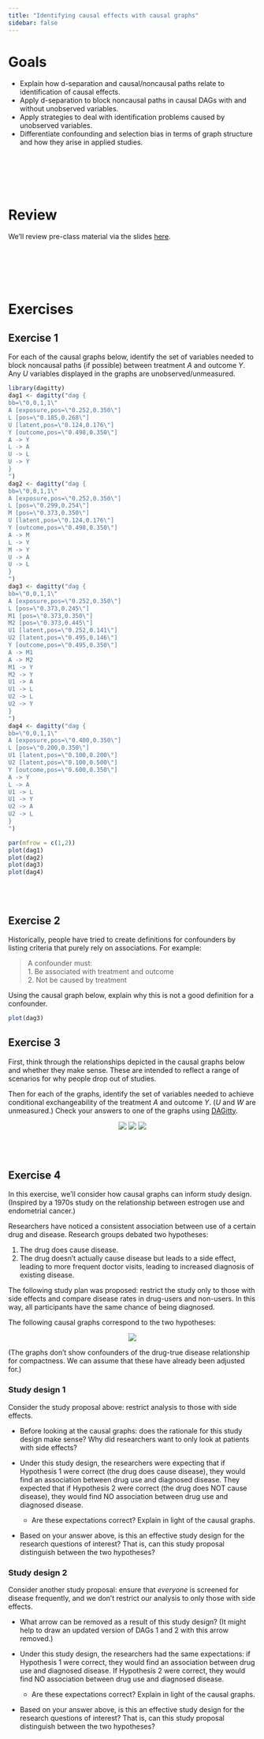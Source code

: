 ```yaml
---
title: "Identifying causal effects with causal graphs"
sidebar: false
---
```


# Goals

- Explain how d-separation and causal/noncausal paths relate to identification of causal effects.
- Apply d-separation to block noncausal paths in causal DAGs with and without unobserved variables.
- Apply strategies to deal with identification problems caused by unobserved variables.
- Differentiate confounding and selection bias in terms of graph structure and how they arise in applied studies.



<br><br><br><br>



# Review

We'll review pre-class material via the slides [here](https://docs.google.com/presentation/d/1_PhhNIeN_LkAD0gkCIPXhxIw2NPMqmw__trWxj1claY/edit?usp=sharing).


<br><br><br><br>


# Exercises

## Exercise 1

For each of the causal graphs below, identify the set of variables needed to block noncausal paths (if possible) between treatment $A$ and outcome $Y$. Any $U$ variables displayed in the graphs are unobserved/unmeasured.

```r
library(dagitty)
dag1 <- dagitty("dag {
bb=\"0,0,1,1\"
A [exposure,pos=\"0.252,0.350\"]
L [pos=\"0.185,0.268\"]
U [latent,pos=\"0.124,0.176\"]
Y [outcome,pos=\"0.498,0.350\"]
A -> Y
L -> A
U -> L
U -> Y
}
")
dag2 <- dagitty("dag {
bb=\"0,0,1,1\"
A [exposure,pos=\"0.252,0.350\"]
L [pos=\"0.299,0.254\"]
M [pos=\"0.373,0.350\"]
U [latent,pos=\"0.124,0.176\"]
Y [outcome,pos=\"0.498,0.350\"]
A -> M
L -> Y
M -> Y
U -> A
U -> L
}
")
dag3 <- dagitty("dag {
bb=\"0,0,1,1\"
A [exposure,pos=\"0.252,0.350\"]
L [pos=\"0.373,0.245\"]
M1 [pos=\"0.373,0.350\"]
M2 [pos=\"0.373,0.445\"]
U1 [latent,pos=\"0.252,0.141\"]
U2 [latent,pos=\"0.495,0.146\"]
Y [outcome,pos=\"0.495,0.350\"]
A -> M1
A -> M2
M1 -> Y
M2 -> Y
U1 -> A
U1 -> L
U2 -> L
U2 -> Y
}
")
dag4 <- dagitty("dag {
bb=\"0,0,1,1\"
A [exposure,pos=\"0.400,0.350\"]
L [pos=\"0.200,0.350\"]
U1 [latent,pos=\"0.100,0.200\"]
U2 [latent,pos=\"0.100,0.500\"]
Y [outcome,pos=\"0.600,0.350\"]
A -> Y
L -> A
U1 -> L
U1 -> Y
U2 -> A
U2 -> L
}
")

par(mfrow = c(1,2))
plot(dag1)
plot(dag2)
plot(dag3)
plot(dag4)
```


<br><br>


## Exercise 2

Historically, people have tried to create definitions for confounders by listing criteria that purely rely on associations. For example:

> A confounder must:    
> 1. Be associated with treatment and outcome    
> 2. Not be caused by treatment

Using the causal graph below, explain why this is not a good definition for a confounder.

```r
plot(dag3)
```



## Exercise 3

First, think through the relationships depicted in the causal graphs below and whether they make sense. These are intended to reflect a range of scenarios for why people drop out of studies.

Then for each of the graphs, identify the set of variables needed to achieve conditional exchangeability of the treatment $A$ and outcome $Y$. ($U$ and $W$ are unmeasured.) Check your answers to one of the graphs using [DAGitty](http://www.dagitty.net/dags.html).

<center>
    ![](images/selection_bias1.png)
    ![](images/selection_bias2.png)
    ![](images/selection_bias3.png)
</center>


<br><br>


## Exercise 4

In this exercise, we'll consider how causal graphs can inform study design. (Inspired by a 1970s study on the relationship between estrogen use and endometrial cancer.)

Researchers have noticed a consistent association between use of a certain drug and disease. Research groups debated two hypotheses:

1. The drug does cause disease.
2. The drug doesn't actually cause disease but leads to a side effect, leading to more frequent doctor visits, leading to increased diagnosis of existing disease.

The following study plan was proposed: restrict the study only to those with side effects and compare disease rates in drug-users and non-users. In this way, all participants have the same chance of being diagnosed.

The following causal graphs correspond to the two hypotheses:

<center>
![](images/estrogens_endometrial_generalized.png)
</center>

(The graphs don't show confounders of the drug-true disease relationship for compactness. We can assume that these have already been adjusted for.)

### Study design 1

Consider the study proposal above: restrict analysis to those with side effects.

- Before looking at the causal graphs: does the rationale for this study design make sense? Why did researchers want to only look at patients with side effects?

- Under this study design, the researchers were expecting that if Hypothesis 1 were correct (the drug does cause disease), they would find an association between drug use and diagnosed disease. They expected that if Hypothesis 2 were correct (the drug does NOT cause disease), they would find NO association between drug use and diagnosed disease.
    - Are these expectations correct? Explain in light of the causal graphs.

- Based on your answer above, is this an effective study design for the research questions of interest? That is, can this study proposal distinguish between the two hypotheses?

### Study design 2

Consider another study proposal: ensure that *everyone* is screened for disease frequently, and we don't restrict our analysis to only those with side effects.

- What arrow can be removed as a result of this study design? (It might help to draw an updated version of DAGs 1 and 2 with this arrow removed.)

- Under this study design, the researchers had the same expectations: if Hypothesis 1 were correct, they would find an association between drug use and diagnosed disease. If Hypothesis 2 were correct, they would find NO association between drug use and diagnosed disease.
    - Are these expectations correct? Explain in light of the causal graphs.

- Based on your answer above, is this an effective study design for the research questions of interest? That is, can this study proposal distinguish between the two hypotheses?
